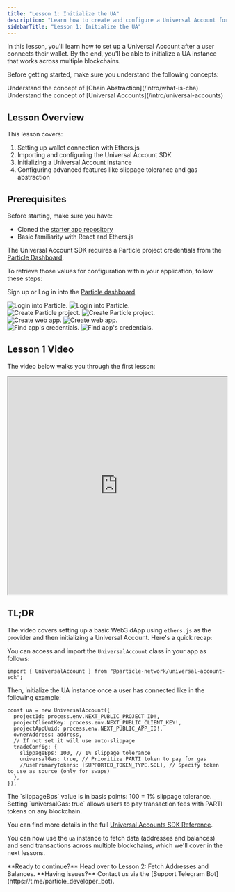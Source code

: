 ```yaml
---
title: "Lesson 1: Initialize the UA"
description: "Learn how to create and configure a Universal Account for your dApp."
sidebarTitle: "Lesson 1: Initialize the UA"
---
```


In this lesson, you'll learn how to set up a Universal Account after a user connects their wallet. By the end, you'll be able to initialize a UA instance that works across multiple blockchains.

Before getting started, make sure you understand the following concepts:

<CardGroup cols={2}>
<Card title="Familarize with Chain Abstraction" icon="layer-group" href="/intro/what-is-cha"> Understand the concept of [Chain Abstraction](/intro/what-is-cha)</Card>
<Card title="Familarize with Universal Accounts" icon="user" href="/intro/universal-accounts"> Understand the concept of [Universal Accounts](/intro/universal-accounts)</Card>
</CardGroup>

## Lesson Overview

This lesson covers:
1. Setting up wallet connection with Ethers.js
2. Importing and configuring the Universal Account SDK
3. Initializing a Universal Account instance
4. Configuring advanced features like slippage tolerance and gas abstraction

## Prerequisites

Before starting, make sure you have:

- Cloned the [starter app repository](https://github.com/soos3d/ua-learn-series)
- Basic familiarity with React and Ethers.js

The Universal Account SDK requires a Particle project credentials from the [Particle Dashboard](https://dashboard.particle.network/).

To retrieve those values for configuration within your application, follow these steps:

<AccordionGroup>
  <Accordion title="Access the Particle Dashboard">

Sign up or Log in into the [Particle dashboard](https://dashboard.particle.network/)

<div className="flex justify-center">
<img
  className="block h-64 dark:hidden"
  src="/social-logins/images/login.png"
  alt="Login into Particle."
/>
<img
  className="hidden h-64 dark:block"
  src="/social-logins/images/login.png"
  alt="Login into Particle."
/>
</div>
 </Accordion>
<Accordion title="Create a new project or enter an existing project">
<div className="flex justify-center">
<img
  className="block h-64 dark:hidden"
  src="/social-logins/images/project.png"
  alt="Create Particle project."
/>
<img
  className="hidden h-64 dark:block"
  src="/social-logins/images/project.png"
  alt="Create Particle project."
/>
</div>
</Accordion>

<Accordion title="Create a new web application, or skip this step if you already have one">
    <div className="flex justify-center">
        <img
            className="block h-64 dark:hidden"
            src="/social-logins/images/web-app.png"
            alt="Create web app."
        />
        <img
            className="hidden h-64 dark:block"
            src="/social-logins/images/web-app.png"
            alt="Create web app."
        />
    </div>
</Accordion>

<Accordion title="Retrieve the project credentials (project ID, client key, app ID)">
<div className="flex justify-center">
<img
  className="block h-64 dark:hidden"
  src="/social-logins/images/credentials.png"
  alt="Find app's credentials."
/>
<img
  className="hidden h-64 dark:block"
  src="/social-logins/images/credentials.png"
  alt="Find app's credentials."
/>
</div>
</Accordion>
</AccordionGroup>

## Lesson 1 Video

The video below walks you through the first lesson:

<iframe
  width="100%"
  height="500"
  src="https://www.youtube.com/embed/xHSepSlrRf8"
  title="Lesson 1: Initialize the UA"
  allow="accelerometer; autoplay; clipboard-write; encrypted-media; gyroscope; picture-in-picture"
  allowfullscreen="true"
></iframe>



## TL;DR

The video covers setting up a basic Web3 dApp using `ethers.js` as the provider and then initializing a Universal Account. Here's a quick recap:

You can access and import the `UniversalAccount` class in your app as follows:

```tsx
import { UniversalAccount } from "@particle-network/universal-account-sdk";
```

Then, initialize the UA instance once a user has connected like in the following example:

```tsx  
const ua = new UniversalAccount({
  projectId: process.env.NEXT_PUBLIC_PROJECT_ID!,
  projectClientKey: process.env.NEXT_PUBLIC_CLIENT_KEY!,
  projectAppUuid: process.env.NEXT_PUBLIC_APP_ID!,
  ownerAddress: address,
  // If not set it will use auto-slippage
  tradeConfig: {
    slippageBps: 100, // 1% slippage tolerance
    universalGas: true, // Prioritize PARTI token to pay for gas
    //usePrimaryTokens: [SUPPORTED_TOKEN_TYPE.SOL], // Specify token to use as source (only for swaps)
  },
});
```

<Tip>
  The `slippageBps` value is in basis points: 100 = 1% slippage tolerance.
  Setting `universalGas: true` allows users to pay transaction fees with PARTI tokens on any blockchain.
</Tip>

You can find more details in the full [Universal Accounts SDK Reference](/universal-accounts/ua-reference/desktop/web).

You can now use the `ua` instance to fetch data (addresses and balances) and send transactions across multiple blockchains, which we'll cover in the next lessons.

<Card title="Lesson 2: Fetch Addresses and Balances" icon="coins" href="./lesson-2">
**Ready to continue?** Head over to Lesson 2: Fetch Addresses and Balances.
</Card>

<Info>
**Having issues?** Contact us via the [Support Telegram Bot](https://t.me/particle_developer_bot).
</Info>
